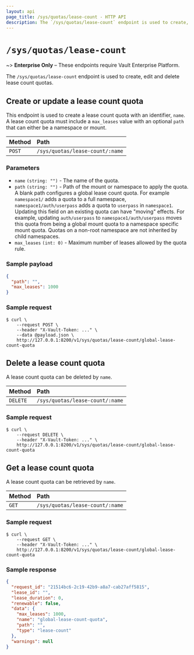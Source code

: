 ```yaml
---
layout: api
page_title: /sys/quotas/lease-count - HTTP API
description: The `/sys/quotas/lease-count` endpoint is used to create, edit and delete lease count quotas.
---
```


# `/sys/quotas/lease-count`

~> **Enterprise Only** – These endpoints require Vault Enterprise Platform.

The `/sys/quotas/lease-count` endpoint is used to create, edit and delete lease count quotas.

## Create or update a lease count quota

This endpoint is used to create a lease count quota with an identifier, `name`.
A lease count quota must include a `max_leases` value with an optional `path`
that can either be a namespace or mount.

| Method | Path                            |
| :----- | :------------------------------ |
| `POST` | `/sys/quotas/lease-count/:name` |

### Parameters

- `name` `(string: "")` - The name of the quota.
- `path` `(string: "")` - Path of the mount or namespace to apply the quota.
  A blank path configures a global lease count quota. For example `namespace1/`
  adds a quota to a full namespace, `namespace1/auth/userpass` adds a quota to
  `userpass` in `namespace1`. Updating this field on an existing quota can have
  "moving" effects. For example, updating `auth/userpass` to
  `namespace1/auth/userpass` moves this quota from being a global mount quota to a
  namespace specific mount quota. Quotas on a non-root namespace are not inherited by child
  namespaces.
- `max_leases` `(int: 0)` - Maximum number of leases allowed by the quota rule.

### Sample payload

```json
{
  "path": "",
  "max_leases": 1000
}
```

### Sample request

```shell-session
$ curl \
    --request POST \
    --header "X-Vault-Token: ..." \
    --data @payload.json \
    http://127.0.0.1:8200/v1/sys/quotas/lease-count/global-lease-count-quota
```

## Delete a lease count quota

A lease count quota can be deleted by `name`.

| Method   | Path                            |
| :------- | :------------------------------ |
| `DELETE` | `/sys/quotas/lease-count/:name` |

### Sample request

```shell-session
$ curl \
    --request DELETE \
    --header "X-Vault-Token: ..." \
    http://127.0.0.1:8200/v1/sys/quotas/lease-count/global-lease-count-quota
```

## Get a lease count quota

A lease count quota can be retrieved by `name`.

| Method | Path                            |
| :----- | :------------------------------ |
| `GET`  | `/sys/quotas/lease-count/:name` |

### Sample request

```shell-session
$ curl \
    --request GET \
    --header "X-Vault-Token: ..." \
    http://127.0.0.1:8200/v1/sys/quotas/lease-count/global-lease-count-quota
```

### Sample response

```json
{
  "request_id": "21514bc6-2c19-42b9-a8a7-cab27aff5815",
  "lease_id": "",
  "lease_duration": 0,
  "renewable": false,
  "data": {
    "max_leases": 1000,
    "name": "global-lease-count-quota",
    "path": "",
    "type": "lease-count"
  },
  "warnings": null
}
```
